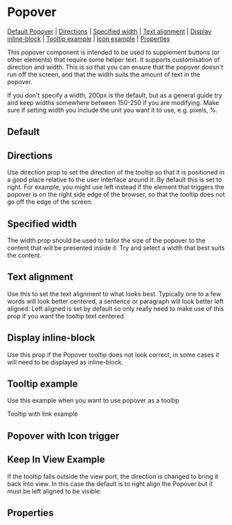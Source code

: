 
<Meta of={stories} />

# Popover

[Default Popover](#default-Popover) | [Directions](#directions) | [Specified width](#specified-width) | [Text alignment](#text-alignment) | [Display inline-block](#display-inline-block) | [Tooltip example](#tooltip-example) | [Icon example](#popover-with-icon-trigger) | [Properties](#properties)

This popover component is intended to be used to supplement buttons (or other elements) that require some helper text. It supports customisation of direction and width. This is so that you can ensure that the popover doesn't run off the screen, and that the width suits the amount of text in the popover.

If you don't specify a width, 200px is the default, but as a general guide try and keep widths somewhere between 150-250 if you are modifying. Make sure if setting width you include the unit you want it to use, e.g. pixels, %.

## Default

<Canvas of={stories.defaultPopover} />

## Directions

Use direction prop to set the direction of the tooltip so that it is positioned in a good place relative to the user interface around it. By default this is set to right. For example, you might use left instead if the element that triggers the popover is on the right side edge of the browser, so that the tooltip does not go off the edge of the screen.

<Canvas of={stories.direction} />

## Specified width

The width prop should be used to tailor the size of the popover to the content that will be presented inside it. Try and select a width that best suits the content.

<Canvas of={stories.specifiedWidth} />

## Text alignment

Use this to set the text alignment to what looks best. Typically one to a few words will look better centered, a sentence or paragraph will look better left aligned. Left aligned is set by default so only really need to make use of this prop if you want the tooltip text centered.

<Canvas of={stories.textAlignment} />

## Display inline-block

Use this prop if the Popover tooltip does not look correct, in some cases it will need to be displayed as inline-block.

<Canvas of={stories.DisplayInlineBlock} />

## Tooltip example

Use this example when you want to use popover as a tooltip

<Canvas of={stories.tooltipExample} />

Tooltip with link example

<Canvas of={stories.tooltipWithLinkExample} />

## Popover with Icon trigger

<Canvas of={stories.iconExample} />

## Keep In View Example

If the tooltip falls outside the view port, the direction is changed to bring it back into view. In this case the default is to right align the Popover but it must be left aligned to be visible.

<Canvas of={stories.keepInViewExample} />

## Properties

<Controls component={Popover} />
